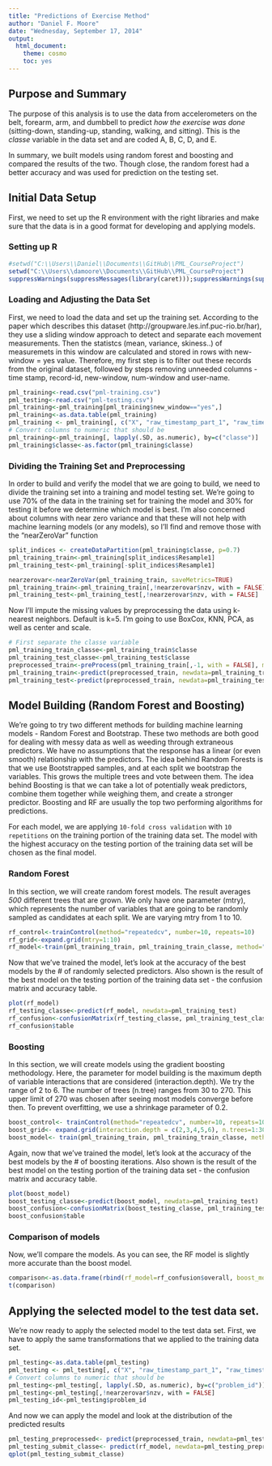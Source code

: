 ```yaml
---
title: "Predictions of Exercise Method"
author: "Daniel F. Moore"
date: "Wednesday, September 17, 2014"
output:
  html_document:
    theme: cosmo
    toc: yes
---
```


## Purpose and Summary
The purpose of this analysis is to use the data from accelerometers on the belt, forearm, arm, and dumbbell to predict _how the exercise was done_ (sitting-down, standing-up, standing, walking, and sitting). This is the _classe_ variable in the data set and are coded A, B, C, D, and E.

In summary, we built models using random forest and boosting and compared the results of the two. Though close, the random forest had a better accuracy and was used for prediction on the testing set.

## Initial Data Setup
First, we need to set up the R environment with the right libraries and make sure that the data is in a good format for developing and applying models.

### Setting up R
```r
#setwd("C:\\Users\\Daniel\\Documents\\GitHub\\PML_CourseProject")
setwd("C:\\Users\\damoore\\Documents\\GitHub\\PML_CourseProject")
suppressWarnings(suppressMessages(library(caret)));suppressWarnings(suppressMessages(library(Hmisc)));suppressWarnings(suppressMessages(library(plyr))); suppressWarnings(suppressMessages(library(data.table))); suppressWarnings(suppressMessages(library(randomForest)));suppressWarnings(suppressMessages(library(gbm))); suppressWarnings(suppressMessages(library(parallel)));

```

### Loading and Adjusting the Data Set
First, we need to load the data and set up the training set. According to the paper which describes this dataset (http://groupware.les.inf.puc-rio.br/har), they use a sliding window approach to detect and separate each movement measurements. Then the statistcs (mean, variance, skiness..) of measuremets in this window are calculated and stored in rows with new-window = yes value. Therefore, my first step is to filter out these records from the original dataset, followed by steps removing unneeded columns -  time stamp, record-id, new-window, num-window and user-name.

```r
pml_training<-read.csv("pml-training.csv")
pml_testing<-read.csv("pml-testing.csv")
pml_training<-pml_training[pml_training$new_window=="yes",]
pml_training<-as.data.table(pml_training)
pml_training <- pml_training[, c("X", "raw_timestamp_part_1", "raw_timestamp_part_2", "cvtd_timestamp", "new_window", "num_window", "user_name") := NULL]
# Convert columns to numeric that should be
pml_training<-pml_training[, lapply(.SD, as.numeric), by=c("classe")]
pml_training$classe<-as.factor(pml_training$classe)

```

### Dividing the Training Set and Preprocessing
In order to build and verify the model that we are going to build, we need to divide the training set into a training and model testing set. We're going to use 70% of the data in the training set for training the model and 30% for testing it before we determine which model is best.
I'm also concerned about columns with near zero variance and that these will not help with machine learning models (or any models), so I'll find and remove those with the "nearZeroVar" function

```r
split_indices <- createDataPartition(pml_training$classe, p=0.7)
pml_training_train<-pml_training[split_indices$Resample1]
pml_training_test<-pml_training[-split_indices$Resample1]

nearzerovar<-nearZeroVar(pml_training_train, saveMetrics=TRUE)
pml_training_train<-pml_training_train[,!nearzerovar$nzv, with = FALSE] #with = FALSE lets me select column names dynamically
pml_training_test<-pml_training_test[,!nearzerovar$nzv, with = FALSE]
```

Now I'll impute the missing values by preprocessing the data using k-nearest neighbors. Default is k=5. I'm going to use BoxCox, KNN, PCA, as well as center and scale.

```r
# First separate the classe variable
pml_training_train_classe<-pml_training_train$classe
pml_training_test_classe<-pml_training_test$classe
preprocessed_train<-preProcess(pml_training_train[,-1, with = FALSE], method=c("BoxCox", "center", "scale", "knnImpute", "pca"), thresh = 0.95, k=5)
pml_training_train<-predict(preprocessed_train, newdata=pml_training_train[, -1, with = FALSE])
pml_training_test<-predict(preprocessed_train, newdata=pml_training_test[, -1, with = FALSE])

```

## Model Building (Random Forest and Boosting)
We're going to try two different methods for building machine learning models - Random Forest and Bootstrap. These two methods are both good for dealing with messy data as well as weeding through extraneous predictors. We have no assumptions that the response has a linear (or even smooth) relationship with the predictors. The idea behind Random Forests is that we use Bootstrapped samples, and at each split we bootstrap the variables. This grows the multiple trees and vote between them. The idea behind Boosting is that we can take a lot of potentially weak predictors, combine them together while weighing them, and create a stronger predictor. Boosting and RF are usually the top two performing algorithms for predictions.

For each model, we are applying `10-fold cross validation` with `10 repetitions` on the training portion of the training data set. The model with the highest accuracy on the testing portion of the training data set will be chosen as the final model.

### Random Forest
In this section, we will create random forest models. The result averages *500* different trees that are grown. We only have one parameter (mtry), which represents the number of variables that are going to be randomly sampled as candidates at each split. We are varying mtry from 1 to 10.

```r
rf_control<-trainControl(method="repeatedcv", number=10, repeats=10)
rf_grid<-expand.grid(mtry=1:10)
rf_model<-train(pml_training_train, pml_training_train_classe, method="rf", trControl=rf_control, tuneGrid=rf_grid, metric="Accuracy")
```

Now that we've trained the model, let's look at the accuracy of the best models by the # of randomly selected predictors. Also shown is the result of the best model on the testing portion of the training data set - the confusion matrix and accuracy table.

```r
plot(rf_model)
rf_testing_classe<-predict(rf_model, newdata=pml_training_test)
rf_confusion<-confusionMatrix(rf_testing_classe, pml_training_test_classe)
rf_confusion$table
```

### Boosting
In this section, we will create models using the gradient boosting methodology. Here, the parameter for model building is the maximum depth of variable interactions that are considered (interaction.depth). We try the range of 2 to 6. The number of trees (n.tree) ranges from 30 to 270. This upper limit of 270 was chosen after seeing most models converge before then. To prevent overfitting, we use a shrinkage parameter of 0.2.

```r
boost_control<- trainControl(method="repeatedcv", number=10, repeats=10)
boost_grid<- expand.grid(interaction.depth = c(2,3,4,5,6), n.trees=1:30*9, shrinkage = 0.2)
boost_model<- train(pml_training_train, pml_training_train_classe, method="gbm", trControl = boost_control, tuneGrid = boost_grid, metric="Accuracy", verbose=FALSE)

```

Again, now that we've trained the model, let's look at the accuracy of the best models by the # of boosting iterations. Also shown is the result of the best model on the testing portion of the training data set - the confusion matrix and accuracy table.

```r
plot(boost_model)
boost_testing_classe<-predict(boost_model, newdata=pml_training_test)
boost_confusion<-confusionMatrix(boost_testing_classe, pml_training_test_classe)
boost_confusion$table
```

### Comparison of models
Now, we'll compare the models. As you can see, the RF model is slightly more accurate than the boost model.

```r
comparison<-as.data.frame(rbind(rf_model=rf_confusion$overall, boost_model=boost_confusion$overall))
t(comparison)
```

## Applying the selected model to the test data set.
We're now ready to apply the selected model to the test data set.
First, we have to apply the same transformations that we applied to the training data set.

```r
pml_testing<-as.data.table(pml_testing)
pml_testing <- pml_testing[, c("X", "raw_timestamp_part_1", "raw_timestamp_part_2", "cvtd_timestamp", "new_window", "num_window", "user_name") := NULL]
# Convert columns to numeric that should be
pml_testing<-pml_testing[, lapply(.SD, as.numeric), by=c("problem_id")]
pml_testing<-pml_testing[,!nearzerovar$nzv, with = FALSE]
pml_testing_id<-pml_testing$problem_id
```

And now we can apply the model and look at the distribution of the predicted results

```r
pml_testing_preprocessed<- predict(preprocessed_train, newdata=pml_testing[,-1,with=FALSE])
pml_testing_submit_classe<- predict(rf_model, newdata=pml_testing_preprocessed)
qplot(pml_testing_submit_classe)
```